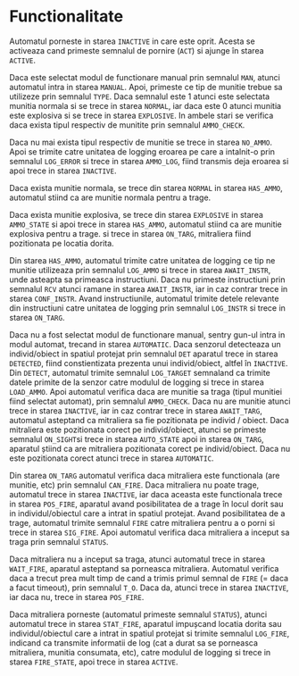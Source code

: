 # Functionalitate

Automatul porneste in starea ``INACTIVE`` in care este oprit. Acesta se activeaza cand primeste semnalul de pornire (``ACT``) si ajunge în starea ``ACTIVE``.

Daca este selectat modul de functionare manual prin semnalul ``MAN``, atunci automatul intra in starea ``MANUAL``. 
Apoi, primeste ce tip de munitie trebue sa utilizeze prin semnalul ``TYPE``. Daca semnalul este 1 
atunci este selectata munitia normala si se trece in starea ``NORMAL``, iar daca este 0 atunci 
munitia este explosiva si se trece in starea ``EXPLOSIVE``. In ambele stari se verifica daca exista 
tipul respectiv de munitite prin semnalul ``AMMO_CHECK``.

Daca nu mai exista tipul respectiv de munitie se trece in starea ``NO_AMMO``. Apoi se trimite catre 
unitatea de logging eroarea pe care a intalnit-o prin semnalul ``LOG_ERROR`` si trece in starea ``AMMO_LOG``, 
fiind transmis deja eroarea si apoi trece in starea ``INACTIVE``.

Daca exista munitie normala, se trece din starea ``NORMAL`` in starea ``HAS_AMMO``, automatul stiind 
ca are munitie normala pentru a trage.

Daca exista munitie explosiva, se trece din starea ``EXPLOSIVE`` in starea ``AMMO_STATE`` si apoi trece in 
starea ``HAS_AMMO``, automatul stiind ca are munitie explosiva pentru a trage.
si trece in starea ``ON_TARG``, mitraliera fiind pozitionata pe locatia dorita.

Din starea ``HAS_AMMO``, automatul trimite catre unitatea de logging ce tip ne munitie utilizeaza 
prin semnalul ``LOG_AMMO`` si trece in starea ``AWAIT_INSTR``, unde asteapta sa primeasca instructiuni. 
Daca nu primeste instructiuni prin semnalul ``RCV`` atunci ramane in starea ``AWAIT_INSTR``, iar in caz contrar 
trece in starea ``CONF_INSTR``. Avand instructiunile, automatul trimite detele relevante din 
instructiuni catre unitatea de logging prin semnalul ``LOG_INSTR`` si trece in starea ``ON_TARG``.

Daca nu a fost selectat modul de functionare manual, sentry gun-ul intra in modul automat, trecand in starea ``AUTOMATIC``. Daca senzorul detecteaza un individ/obiect 
in spatiul protejat prin semnalul ``DET`` aparatul trece in starea ``DETECTED``, fiind constientizata prezenta unui individ/obiect, altfel în ``INACTIVE``. Din ``DETECT``, automatul 
trimite semnalul ``LOG_TARGET`` semnaland ca trimite datele primite de la senzor catre modulul de logging si trece in starea 
``LOAD_AMMO``. Apoi automatul verifica daca are munitie sa traga (tipul munitiei fiind selectat automat), prin semnalul ``AMMO_CHECK``. 
Daca nu are munitie atunci trece in starea ``INACTIVE``, iar in caz contrar trece in starea ``AWAIT_TARG``, automatul asteptand ca 
mitraliera sa fie pozitionata pe individ / obiect. Daca mitraliera este pozitionata corect pe individ/obiect, atunci se primeste semnalul ``ON_SIGHT``si trece in starea ``AUTO_STATE`` apoi in starea ``ON_TARG``, aparatul știind ca are mitraliera 
pozitionata corect pe individ/obiect. Daca nu este pozitionata corect atunci trece in starea ``AUTOMATIC``.

Din starea ``ON_TARG`` automatul verifica daca mitraliera este functionala (are munitie, etc) prin semnalul ``CAN_FIRE``. Daca mitraliera nu poate trage, 
automatul trece in starea ``INACTIVE``, iar daca aceasta este functionala trece in starea ``POS_FIRE``, aparatul avand posibilitatea de a trage în locul dorit 
sau in individul/obiectul care a intrat in spatiul protejat. Avand posibilitatea de a trage, automatul trimite semnalul ``FIRE`` 
catre mitraliera pentru a o porni si trece in starea ``SIG_FIRE``. Apoi automatul verifica daca mitraliera a inceput sa traga prin semnalul ``STATUS``.

Daca mitraliera nu a inceput sa traga, atunci automatul trece in starea ``WAIT_FIRE``, aparatul asteptand sa porneasca mitraliera. Automatul verifica daca a 
trecut prea mult timp de cand a trimis primul semnal de ``FIRE`` (= daca a facut timeout), prin semnalul ``T_O``. Daca 
da, atunci trece in starea ``INACTIVE``, iar daca nu, trece in starea ``POS_FIRE``.

Daca mitraliera porneste (automatul primeste semnalul ``STATUS``), atunci automatul trece in starea ``STAT_FIRE``, aparatul impușcand locatia dorita sau 
individul/obiectul care a intrat in spatiul protejat si trimite semnalul ``LOG_FIRE``, indicand ca transmite informatii 
de log (cat a durat sa se porneasca mitraliera, munitia consumata, etc), catre modulul de logging si trece in starea ``FIRE_STATE``, apoi trece in starea ``ACTIVE``.
